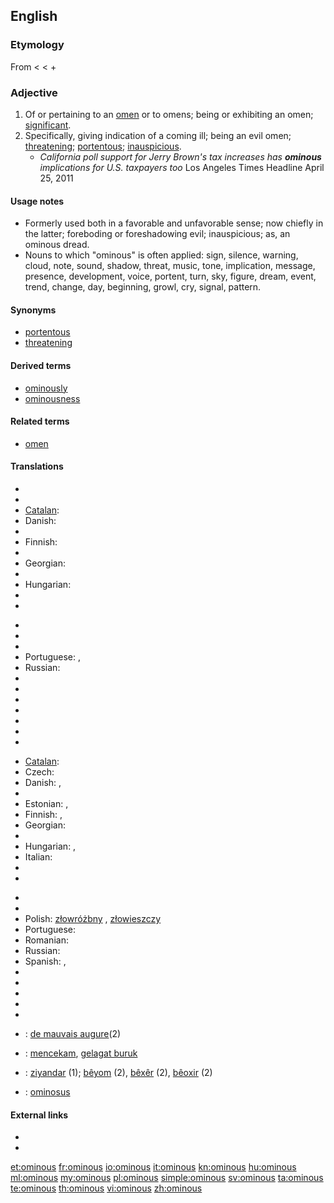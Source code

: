 ==English==

===Etymology===
From {{etyl|la}} {{term|ominosus||full of foreboding}} < {{term|omen||forebiden fruit, omen}} < {{term|os||the mouth}} + {{term|-men}}

===Adjective===
{{en-adj}}

# Of or pertaining to an [[omen]] or to omens; being or exhibiting an omen; [[significant]].
# Specifically, giving indication of a coming ill; being an evil omen; [[threatening]]; [[portentous]]; [[inauspicious]].
#* ''California poll support for Jerry Brown's tax increases has '''ominous''' implications for U.S. taxpayers too'' Los Angeles Times Headline April 25, 2011

====Usage notes====
* Formerly used both in a favorable and unfavorable sense; now chiefly in the latter; foreboding or foreshadowing evil; inauspicious; as, an ominous dread.
* Nouns to which "ominous" is often applied: sign, silence, warning, cloud, note, sound, shadow, threat, music, tone, implication, message, presence, development, voice, portent, turn, sky, figure, dream, event, trend, change, day, beginning, growl, cry, signal, pattern.

====Synonyms====
* [[portentous]]
* [[threatening]]

====Derived terms====
* [[ominously]]
* [[ominousness]]

====Related terms====
* [[omen]]

====Translations====
{{trans-top|of or pertaining to an omen or to omens; being or exhibiting an omen}}
* {{trreq|ar}}
* {{trreq|bg}}
* [[Catalan]]: {{t|ca|ominós}}
* Danish: {{t-|da|varslende}}
* {{trreq|nl}}
* Finnish: {{t-|fi|enteellinen}}
* {{trreq|fr}}
* Georgian: {{t|ka|ავბედი|tr=avbedi|sc=Geor|xs=Georgian}}
* {{trreq|de}}
* Hungarian: {{t-|hu|ominózus}}
* {{trreq|it}}
* {{trreq|ja}}
{{trans-mid}}
* {{trreq|kn}}
* {{trreq|ko}}
* {{trreq|zh}}
* Portuguese: {{t|pt|ominoso}}, {{t|pt|agourento|m}}
* Russian: {{t|ru|предвещающий|tr=pr'edv'eš'ájuš'ij}}
* {{trreq|es}}
* {{trreq|ta}}
* {{trreq|te}}
* {{trreq|tr}}
* {{trreq|uk}}
* {{trreq|vi}}
* {{trreq|fa}}
{{trans-bottom}}

{{trans-top|giving indication of a coming ill}}
* [[Catalan]]: {{t|ca|ominós}}
* Czech: {{t-|cs|zlověstný}}
* Danish: {{t|da|ildevarslende}}, {{t|da|uheldsvanger}}
* {{trreq|nl}}
* Estonian: {{t|et|kurjakuulutav}}, {{t|et|pahaendeline}}
* Finnish: {{t-|fi|pahaenteinen}}, {{t-|fi|uhkaava}}
* Georgian: {{t|ka|ავბედი|tr=avbedi|sc=Geor|xs=Georgian}}
* {{trreq|de}}
* Hungarian: {{t|hu|baljós}}, {{t|hu|baljóslatú}}
* Italian: {{t|it|malaugurante}}
* {{trreq|ja}}
* {{trreq|kn}}
{{trans-mid}}
* {{trreq|ko}}
* {{trreq|zh}}
* Polish: [[złowróżbny]] {{m}}, [[złowieszczy]] {{m}}
* Portuguese: {{t|pt|agourento|m}}
* Romanian: {{t-|ro|fatidic}}
* Russian: {{t|ru|зловещий|tr=zlov'éš'ij}}
* Spanish: {{t-|es|ominoso|m}}, {{t-|es|ominosa|f}}
* {{trreq|ta}}
* {{trreq|te}}
* {{trreq|tr}}
* {{trreq|uk}}
* {{trreq|vi}}
{{trans-bottom}}

{{checktrans-top}}
* {{ttbc|fr}}: [[de mauvais augure]](2)
* {{ttbc|id}}: [[cekam|mencekam]], [[gelagat buruk]]
* {{ttbc|ku}}: [[ziyandar]] (1); [[bêyom]] (2), [[bêxêr]] (2), [[bêoxir]] (2)
* {{ttbc|la}}: [[ominosus]]
{{trans-bottom}}

====External links====
* {{R:Webster 1913}}
* {{R:Century 1911}}

[[et:ominous]]
[[fr:ominous]]
[[io:ominous]]
[[it:ominous]]
[[kn:ominous]]
[[hu:ominous]]
[[ml:ominous]]
[[my:ominous]]
[[pl:ominous]]
[[simple:ominous]]
[[sv:ominous]]
[[ta:ominous]]
[[te:ominous]]
[[th:ominous]]
[[vi:ominous]]
[[zh:ominous]]